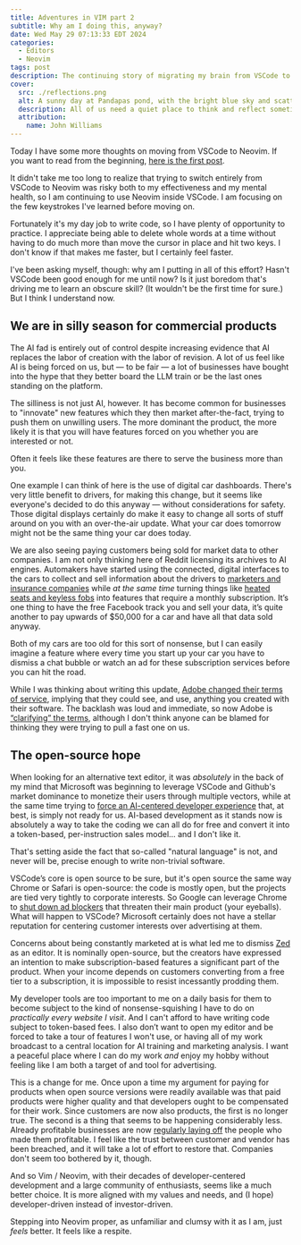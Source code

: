 ```yaml
---
title: Adventures in VIM part 2
subtitle: Why am I doing this, anyway?
date: Wed May 29 07:13:33 EDT 2024
categories:
  - Editors
  - Neovim
tags: post
description: The continuing story of migrating my brain from VSCode to vim
cover:
  src: ./reflections.png
  alt: A sunny day at Pandapas pond, with the bright blue sky and scattered clouds reflected perfectly in the water.
  description: All of us need a quiet place to think and reflect sometimes, but that's getting increasingly more difficult to do.
  attribution:
    name: John Williams
---
```


Today I have some more thoughts on moving from VSCode to Neovim. If you want to read from the beginning, [here is the first post](https://thudfactor.com/posts/2024/05/vim-1/).

It didn't take me too long to realize that trying to switch entirely from VSCode to Neovim was risky both to my effectiveness and my mental health, so I am continuing to use Neovim inside VSCode. I am focusing on the few keystrokes I've learned before moving on.

Fortunately it's my day job to write code, so I have plenty of opportunity to practice. I appreciate being able to delete whole words at a time without having to do much more than move the cursor in place and hit two keys. I don't know if that makes me faster, but I certainly feel faster.

I've been asking myself, though: why am I putting in all of this effort? Hasn't VSCode been good enough for me until now? Is it just boredom that's driving me to learn an obscure skill? (It wouldn't be the first time for sure.) But I think I understand now.

## We are in silly season for commercial products

The AI fad is entirely out of control despite increasing evidence that AI replaces the labor of creation with the labor of revision. A lot of us feel like AI is being forced on us, but — to be fair — a lot of businesses have bought into the hype that they better board the LLM train or be the last ones standing on the platform.

The silliness is not just AI, however. It has become common for businesses to "innovate" new features which they then market after-the-fact, trying to push them on unwilling users. The more dominant the product, the more likely it is that you will have features forced on you whether you are interested or not.

Often it feels like these features are there to serve the business more than you.

One example I can think of here is the use of digital car dashboards. There's very little benefit to drivers, for making this change, but it seems like everyone's decided to do this anyway — without considerations for safety. Those digital displays certainly do make it easy to change all sorts of stuff around on you with an over-the-air update. What your car does tomorrow might not be the same thing your car does today.

We are also seeing paying customers being sold for market data to other companies. I am not only thinking here of Reddit licensing its archives to AI engines. Automakers have started using the connected, digital interfaces to the cars to collect and sell information about the drivers to [marketers and insurance companies](https://theconversation.com/cars-are-a-privacy-nightmare-on-wheels-heres-how-they-get-away-with-collecting-and-sharing-your-data-214386) while _at the same time_ turning things like [heated seats and keyless fobs](https://www.theverge.com/2022/7/13/23206999/car-subscription-nightmare-heated-seats-remote-start) into features that require a monthly subscription. It’s one thing to have the free Facebook track you and sell your data, it’s quite another to pay upwards of $50,000 for a car and have all that data sold anyway.

Both of my cars are too old for this sort of nonsense, but I can easily imagine a feature where every time you start up your car you have to dismiss a chat bubble or watch an ad for these subscription services before you can hit the road.

While I was thinking about writing this update, [Adobe changed their terms of service](https://9to5mac.com/2024/06/06/change-to-adobe-terms-amp-conditions/), implying that they could see, and use, anything you created with their software. The backlash was loud and immediate, so now Adobe is [“clarifying” the terms](https://9to5mac.com/2024/06/07/adobe-terms-clarified/), although I don't think anyone can be blamed for thinking they were trying to pull a fast one on us.

## The open-source hope

When looking for an alternative text editor, it was _absolutely_ in the back of my mind that Microsoft was beginning to leverage VSCode and Github's market dominance to monetize their users through multiple vectors, while at the same time trying to [force an AI-centered developer experience](https://github.blog/2024-04-29-github-copilot-workspace/) that, at best, is simply not ready for us. AI-based development as it stands now is absolutely a way to take the coding we can all do for free and convert it into a token-based, per-instruction sales model… and I don't like it.

That's setting aside the fact that so-called "natural language" is not, and never will be, precise enough to write non-trivial software.

VSCode’s core is open source to be sure, but it's open source the same way Chrome or Safari is open-source: the code is mostly open, but the projects are tied very tightly to corporate interests. So Google can leverage Chrome to [shut down ad blockers](https://arstechnica.com/gadgets/2023/11/google-chrome-will-limit-ad-blockers-starting-june-2024/) that threaten their main product (your eyeballs). What will happen to VSCode? Microsoft certainly does not have a stellar reputation for centering customer interests over advertising at them.

Concerns about being constantly marketed at is what led me to dismiss [Zed](https://zed.dev/) as an editor. It is nominally open-source, but the creators have expressed an intention to make subscription-based features a significant part of the product. When your income depends on customers converting from a free tier to a subscription, it is impossible to resist incessantly prodding them.

My developer tools are too important to me on a daily basis for them to become subject to the kind of nonsense-squishing I have to do on _practically every website I visit_. And I can't afford to have writing code subject to token-based fees. I also don’t want to open my editor and be forced to take a tour of features I won't use, or having all of my work broadcast to a central location for AI training and marketing analysis. I want a peaceful place where I can do my work _and_ enjoy my hobby without feeling like I am both a target of and tool for advertising.

This is a change for me. Once upon a time my argument for paying for products when open source versions were readily available was that paid products were higher quality and that developers ought to be compensated for their work. Since customers are now also products, the first is no longer true. The second is a thing that seems to be happening considerably less. Already profitable businesses are now [regularly laying off](https://www.calcalistech.com/ctechnews/article/wffo5u4am) the people who made them profitable. I feel like the trust between customer and vendor has been breached, and it will take a lot of effort to restore that. Companies don't seem too bothered by it, though.

And so Vim / Neovim, with their decades of developer-centered development and a large community of enthusiasts, seems like a much better choice. It is more aligned with my values and needs, and (I hope) developer-driven instead of investor-driven.

Stepping into Neovim proper, as unfamiliar and clumsy with it as I am, just _feels_ better. It feels like a respite.
